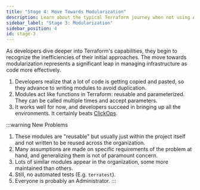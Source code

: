```yaml
---
title: "Stage 4: Move Towards Modularization"
description: Learn about the typical Terraform journey when not using Atmos.
sidebar_label: "Stage 3: Modularization"
sidebar_position: 4
id: stage-3
---
```


As developers dive deeper into Terraform's capabilities, they begin to recognize the inefficiencies of their initial approaches. 
The move towards modularization represents a significant leap in managing infrastructure as code more effectively.

1. Developers realize that a lot of code is getting copied and pasted, so they advance to writing modules to avoid duplication.
2. Modules act like functions in Terraform: reusable and parameterized. They can be called multiple times and accept parameters.
3. It works well for now, and developers succeed in bringing up all the environments. It certainly beats [ClickOps](/introduction/why-atmos/stage-0).

:::warning New Problems
1. These modules are "reusable" but usually just within the project itself and not written to be reused across the organization.
2. Many assumptions are made on specific requirements of the problem at hand, and generalizing them is not of paramount concern.
3. Lots of similar modules appear in the organization, some more maintained than others.
4. Still, no automated tests (E.g. `terratest`).
5. Everyone is probably an Administrator.
:::
